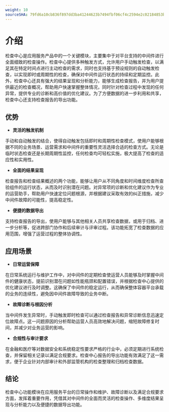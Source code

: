 ```yaml
---
weight: 10
sourceSHA: 79fd6a10cb836f897dd3ba41244623b7494fbf06cf4c2594e2c02184853b3915
---
```


# 介绍

检查中心是应用服务产品中的一个关键模块，主要集中于对平台支持的中间件进行全面细致的检查操作。检查中心提供多种触发方式，允许用户手动触发检查，以满足其在特定时间点进行主动检查的需求，同时也支持基于预设规则的自动触发检查，以实现即时或周期性的检查，确保对中间件运行状态的持续和定期监控。此外，检查中心还具有强大的结果呈现和分析能力，能够生成检查报告，并为用户提供最近的检查概况，帮助用户快速掌握整体情况，同时针对检查过程中发现的任何异常，提供专业的诊断和高价值的优化建议。为了方便数据的进一步利用和共享，检查中心还支持检查报告的导出功能。

## 优势

- **灵活的触发机制**

手动和自动触发的结合，使得自动触发包括即时和周期性检查模式，使用户能够根据不同的业务场景、运营需求和中间件的重要性灵活选择合适的检查方式。无论是临时状态检查还是长期周期性监控，任何检查均可轻松实施，极大提高了检查的适应性和实用性。

- **全面的结果呈现**

检查报告和检查结果概述的两个功能，能够让用户从不同角度和时间维度检查所查验组件的运行状态，从而及时识别潜在问题。对异常项的诊断和优化建议作为专业的运营助手，帮助用户快速定位问题根源，并根据建议采取有效的纠正措施，减少中间件故障的可能性，提高稳定性。

- **便捷的数据导出**

支持检查报告的导出，使用户能够与其他相关人员共享检查数据，或用于归档、进一步分析等，促进跨部门协作和后续审计与评审过程。该功能拓宽了检查数据的应用范围，增强了运营过程的整体协调性。

## 应用场景

- **日常运营保障**

在日常系统运行与维护工作中，对中间件的定期检查使运营人员能够及时掌握中间件的健康状态，提前识别潜在问题如性能瓶颈和配置错误，并根据检查中心提供的优化建议进行及时调整。这确保了中间件的稳定运行，从而确保整体容器平台承载的业务的连续性，避免因中间件故障导致的业务中断。

- **故障诊断与根因分析**

当中间件发生异常时，手动触发即时检查可以通过检查报告和异常诊断信息迅速定位故障点。这一问题原因的分析帮助运营人员高效地解决问题，缩短故障修复时间，并减少对业务运营的影响。

- **合规性与审计要求**

在金融和医疗等对数据安全和系统稳定性要求严格的行业中，必须定期进行系统检查，并保留相关记录以满足合规要求。检查中心报告的导出功能有效满足了这一需求，便于企业针对内部审计和外部监管机构的检查整理和归档检查数据。

## 结论

检查中心功能模块在应用服务平台的日常操作和维护、故障诊断以及满足合规要求方面，发挥着重要作用，凭借其对中间件的全面而灵活的检查操作、多维度结果呈现与分析能力以及便捷的数据导出功能。
